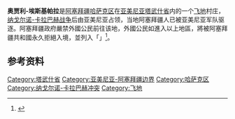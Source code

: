 {{Infobox settlement
| name                            = 奥贾利-埃斯基帕拉
| native_name                     = {{lang|az|Yuxarı Əskipara}}
| other_name                      = {{lang|hy|Վերին Ոսկեպար}} Verin Voskepar
| image_skyline                   = 
| image_alt                       = 
| image_caption                   = 
| pushpin_map                     = Azerbaijan
| pushpin_mapsize                 = 300
| subdivision_type                = [[List_of_sovereign_states|國家]]
| subdivision_name                = {{AZE}}（被[[亞美尼亞|亞美尼亞]]控制）
| subdivision_type1               = 
| subdivision_name1               = 
| subdivision_type2               = [[亞塞拜然行政區劃|區]]
| subdivision_name2               = [[哈萨克区|哈萨克]]
| leader_title                    = 
| leader_name                     = 
| established_title               = 
| established_date                = 
| area_total_km2                  = 
| area_footnotes                  = 
| population_as_of                = 
| population_total                = 
| population_density_km2          = 
| timezone                        = {{le|亞塞拜然時間|Azerbaijan Time|AZT}}
| utc_offset                      = +4
| coordinates                     = {{coord|41|03|58|N|45|01|24|E|region:AZ|display=inline}}
| elevation_m                     = 
| area_code                       = 
| website                         = 
| official_name                   = 
}}
'''奥贾利-埃斯基帕拉'''是[[阿塞拜疆|阿塞拜疆]][[哈薩克區|哈萨克区]]在[[亚美尼亚|亚美尼亚]][[塔武什省|塔武什省]]内的一个[[飛地|飞地]]村庄，[[纳戈尔诺-卡拉巴赫战争|纳戈尔诺-卡拉巴赫战争]]后由亚美尼亚占领，当地阿塞拜疆人已被亚美尼亚军队驱逐。阿塞拜疆政府嚴禁外國公民前往该地，外國公民如進入以上地區，將被阿塞拜疆共和國永久拒絕入境，並列入「{{Tsl|en|List of people declared personae non gratae in Azerbaijan|不受欢迎人物名单}}」<ref>{{Cite web|title=Visa section at the Embassy|url=http://azembassy.ro/consular-issues-2/consular-issues/|access-date=2022-04-12|date=|work=Embassy of the Republic of Azerbaijan in Romania|archive-url=https://web.archive.org/web/20130816070355/http://azembassy.ro/consular-issues-2/consular-issues/|archive-date=2013-08-16}}</ref>。

==参考资料==
{{reflist}}

[[Category:塔武什省|Category:塔武什省]]
[[Category:亚美尼亚-阿塞拜疆边界|Category:亚美尼亚-阿塞拜疆边界]]
[[Category:哈萨克区|Category:哈萨克区]]
[[Category:纳戈尔诺-卡拉巴赫冲突|Category:纳戈尔诺-卡拉巴赫冲突]]
[[Category:飞地|Category:飞地]]